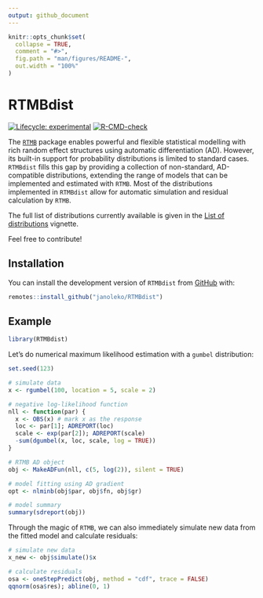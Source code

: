 ```yaml
---
output: github_document
---
```


<!-- README.md is generated from README.Rmd. Please edit that file -->

```r
knitr::opts_chunk$set(
  collapse = TRUE,
  comment = "#>",
  fig.path = "man/figures/README-",
  out.width = "100%"
)
```

# RTMBdist

<!-- badges: start -->
[![Lifecycle: experimental](https://img.shields.io/badge/lifecycle-experimental-orange.svg)](https://lifecycle.r-lib.org/articles/stages.html#experimental)
[![R-CMD-check](https://github.com/janoleko/RTMBdist/actions/workflows/R-CMD-check.yaml/badge.svg)](https://github.com/janoleko/RTMBdist/actions/workflows/R-CMD-check.yaml)
<!-- badges: end -->

The [`RTMB`](https://kaskr.r-universe.dev/RTMB) package enables powerful and flexible statistical modelling with rich random effect structures using automatic differentiation (AD). However, its built-in support for probability distributions is limited to standard cases. `RTMBdist` fills this gap by providing a collection of non-standard, AD-compatible distributions, extending the range of models that can be implemented and estimated with `RTMB`. Most of the distributions implemented in `RTMBdist` allow for automatic simulation and residual calculation by `RTMB`.

The full list of distributions currently available is given in the [List of distributions](https://janoleko.github.io/RTMBdist/articles/distlist.html) vignette.

Feel free to contribute!

## Installation

You can install the development version of `RTMBdist` from [GitHub](https://github.com/) with:

```r
remotes::install_github("janoleko/RTMBdist")
```

## Example

```r
library(RTMBdist)
```

Let's do numerical maximum likelihood estimation with a `gumbel` distribution:

```r
set.seed(123)
```

```r
# simulate data
x <- rgumbel(100, location = 5, scale = 2)

# negative log-likelihood function
nll <- function(par) {
  x <- OBS(x) # mark x as the response
  loc <- par[1]; ADREPORT(loc)
  scale <- exp(par[2]); ADREPORT(scale)
  -sum(dgumbel(x, loc, scale, log = TRUE))
}

# RTMB AD object
obj <- MakeADFun(nll, c(5, log(2)), silent = TRUE)

# model fitting using AD gradient
opt <- nlminb(obj$par, obj$fn, obj$gr)

# model summary
summary(sdreport(obj))
```

Through the magic of `RTMB`, we can also immediately simulate new data from the fitted model and calculate residuals:

```r
# simulate new data
x_new <- obj$simulate()$x

# calculate residuals
osa <- oneStepPredict(obj, method = "cdf", trace = FALSE)
qqnorm(osa$res); abline(0, 1)
```


